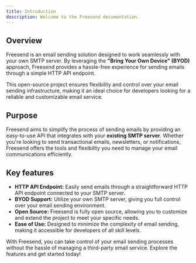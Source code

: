 ```yaml
---
title: Introduction
description: Welcome to the Freesend documentation.
---
```


## Overview

Freesend is an email sending solution designed to work seamlessly with your own SMTP server. By leveraging the **"Bring Your Own Device" (BYOD)** approach, Freesend provides a hassle-free experience for sending emails through a simple HTTP API endpoint.

This open-source project ensures flexibility and control over your email sending infrastructure, making it an ideal choice for developers looking for a reliable and customizable email service.

## Purpose

Freesend aims to simplify the process of sending emails by providing an easy-to-use API that integrates with your **existing SMTP server**. Whether you're looking to send transactional emails, newsletters, or notifications, Freesend offers the tools and flexibility you need to manage your email communications efficiently.

## Key features

- **HTTP API Endpoint:** Easily send emails through a straightforward HTTP API endpoint connected to your SMTP server.
- **BYOD Support:** Utilize your own SMTP server, giving you full control over your email sending environment.
- **Open Source:** Freesend is fully open source, allowing you to customize and extend the project to meet your specific needs.
- **Ease of Use:** Designed to minimize the complexity of email sending, making it accessible for developers of all skill levels.

With Freesend, you can take control of your email sending processes without the hassle of managing a third-party email service. Explore the features and get started today!
